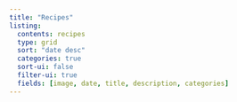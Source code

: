 ```yaml
---
title: "Recipes"
listing: 
  contents: recipes
  type: grid
  sort: "date desc"
  categories: true 
  sort-ui: false
  filter-ui: true
  fields: [image, date, title, description, categories]
---
```

